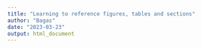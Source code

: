 ```yaml
---
title: "Learning to reference figures, tables and sections"
author: "Bagas"
date: "2023-03-23"
output: html_document
---
```


